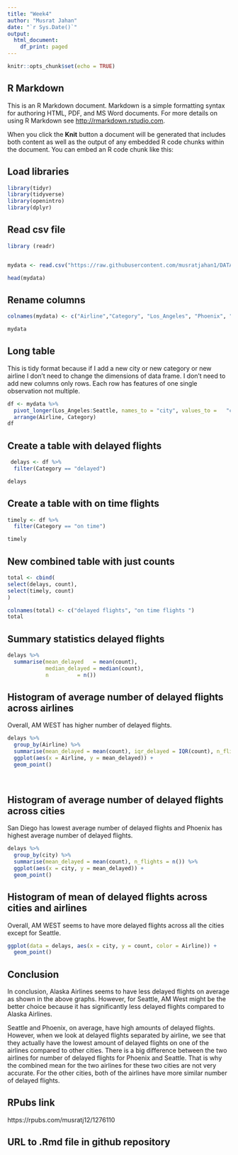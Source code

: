 ```yaml
---
title: "Week4"
author: "Musrat Jahan"
date: "`r Sys.Date()`"
output:
  html_document:
    df_print: paged
---
```


```r
knitr::opts_chunk$set(echo = TRUE)
```

## R Markdown

This is an R Markdown document. Markdown is a simple formatting syntax for authoring HTML, PDF, and MS Word documents. For more details on using R Markdown see <http://rmarkdown.rstudio.com>.

When you click the **Knit** button a document will be generated that includes both content as well as the output of any embedded R code chunks within the document. You can embed an R code chunk like this:

## Load libraries
```r
library(tidyr)
library(tidyverse)
library(openintro)
library(dplyr)
```

## Read csv file
```r
library (readr)


mydata <- read.csv("https://raw.githubusercontent.com/musratjahan1/DATA607/refs/heads/main/Week4_table.csv", quote = "")

head(mydata)
```

## Rename columns
```r
colnames(mydata) <- c("Airline","Category", "Los_Angeles", "Phoenix", "San_Diego", "San_Francisco", "Seattle")

mydata
```

## Long table
This is tidy format because if I add a new city or new category or new airline I don't need to change the dimensions of data frame. I don't need to add new columns only rows. Each row has features of one single observation not multiple. 

```r
df <- mydata %>% 
  pivot_longer(Los_Angeles:Seattle, names_to = "city", values_to =   "count") %>% 
  arrange(Airline, Category)
df
```

## Create a table with delayed flights 
```r
 delays <- df %>%
  filter(Category == "delayed")

delays

```

## Create a table with on time flights 
```r
timely <- df %>%
  filter(Category == "on time")

timely

```

## New combined table with just counts 
```r
total <- cbind(
select(delays, count),
select(timely, count)
)

colnames(total) <- c("delayed flights", "on time flights ")
total
```


## Summary statistics delayed flights
```r
delays %>%
  summarise(mean_delayed   = mean(count), 
            median_delayed = median(count), 
            n         = n())
```

## Histogram of average number of delayed flights across airlines

Overall, AM WEST has higher number of delayed flights.

```r
delays %>%
  group_by(Airline) %>%
  summarise(mean_delayed = mean(count), iqr_delayed = IQR(count), n_flights = n()) %>%
  ggplot(aes(x = Airline, y = mean_delayed)) + 
  geom_point()
  
    
```

## Histogram of average number of delayed flights across cities
San Diego has lowest average number of delayed flights and Phoenix has highest average number of delayed flights.
```r
delays %>%
  group_by(city) %>%
  summarise(mean_delayed = mean(count), n_flights = n()) %>%
  ggplot(aes(x = city, y = mean_delayed)) + 
  geom_point()

```

## Histogram of mean of delayed flights across cities and airlines 
Overall, AM WEST seems to have more delayed flights across all the cities except for Seattle.

```r
ggplot(data = delays, aes(x = city, y = count, color = Airline)) + 
  geom_point()
```

## Conclusion
In conclusion, Alaska Airlines seems to have less delayed flights on average as shown in the above graphs. However, for Seattle, AM West might be the better choice because it has significantly less delayed flights compared to Alaska Airlines.

Seattle and Phoenix, on average, have high amounts of delayed flights. However, when we look at delayed flights separated by airline, we see that they actually have the lowest amount of delayed flights on one of the airlines compared to other cities. There is a big difference between the two airlines for number of delayed flights for Phoenix and Seattle. That is why the combined mean for the two airlines for these two cities are not very accurate. For the other cities, both of the airlines have more similar number of delayed flights.

## RPubs link
https://rpubs.com/musratj12/1276110

## URL to .Rmd file in github repository 




